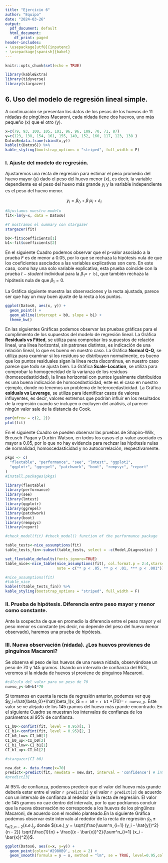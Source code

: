 ```yaml
---
title: "Ejercicio 6"
author: "Equipo"
date: "2024-03-26"
output:
  pdf_document: default
  html_document:
    df_print: paged
header-includes:
- \usepackage[utf8]{inputenc}
- \usepackage[spanish]{babel}
---
```


```r
knitr::opts_chunk$set(echo = TRUE)
```

```r
library(kableExtra)
library(tidyverse)
library(stargazer)
```


## 6. Uso del modelo de regresión lineal simple. 

A continuación se presentan los datos de los pesos de los huevos de 11 nidadas de pingüinos Macaroni, cada nidada tiene dos huevos, uno más pequeño (x) que el otro (y). 

```r
x=c(79, 93, 100, 105, 101, 96, 96, 109, 70, 71, 87)
y=c(123, 138, 154, 161, 155, 149, 152, 160, 117, 123, 138 )
Datos6=data.frame(cbind(x,y))
kable(t(Datos6)) %>%
kable_styling(bootstrap_options = "striped", full_width = F)
```

### I. Ajuste del modelo de regresión.

Ajustaremos una recta de regresión para estimar el peso promedio del huevo mayor (y) dado el peso del huevo menor (x), es decir, la variable dependiente es el peso del huevo más grande $y_i$ y la variable independiente es el peso del huevo menor. 


$$y_i=\beta_0+\beta_1x_i+\varepsilon_i$$ 



```r
#Ajustamos nuestro modelo 
fit<-lm(y~x, data = Datos6)

#Y mostramos el summary con stargazer
stargazer(fit)
```


```r
b0<-fit$coefficients[1]
b1<-fit$coefficients[2]
```


En el siguiente Cuadro podemos observar que el p-valor asociado a la prueba $F$ es de menor a 0.05, por lo que se rechaza la hipótesis nula de que los coeficientes asociados a las variables explicativas son cero. En este caso, como hay una solo variable explicativa, esta prueba coincide con la prueba $t-student$ individual para la $\beta_1$= `r b1`, que también rechaza la hipótesis nula de que $\beta_1=0$. 





\begin{table}[!htbp] \centering 
  \caption{} 
  \label{} 
\begin{tabular}{@{\extracolsep{5pt}}lc} 
\\[-1.8ex]\hline 
\hline \\[-1.8ex] 
 & \multicolumn{1}{c}{\textit{Dependent variable:}} \\ 
\cline{2-2} 
\\[-1.8ex] & y \\ 
\hline \\[-1.8ex] 
 x & 1.169$^{***}$ \\ 
  & s.e.(0.088) \\
  & t-value: 13.225 \\
  & Pr(>|t|): 3.35e-07\\
  & \\ 
 Constant & 35.674$^{***}$ \\ 
  & s.e.(8.171) \\
  & t-value: 4.366 \\
  & Pr(>|t|): 0.00181\\
  & \\ 
\hline \\[-1.8ex] 
Observations & 11 \\ 
R$^{2}$ & 0.951 \\ 
Adjusted R$^{2}$ & 0.946 \\ 
Residual Std. Error & 3.702 (df = 9) \\ 
F Statistic & 174.895$^{***}$ (df = 1; 9); p-value: 3.351e-07 \\ 
\hline 
\hline \\[-1.8ex] 
\textit{Note:}  & \multicolumn{1}{r}{$^{*}$p$<$0.1; $^{**}$p$<$0.05; $^{***}$p$<$0.01} \\ 
\end{tabular} 
\end{table} 


La Gráfica siguiente muestra las observaciones y la recta ajustada, parece ser que hay un muy buen ajuste de la recta a los puntos. 



```r
ggplot(Datos6, aes(x, y)) +
  geom_point() +
  geom_abline(intercept = b0, slope = b1) + 
  theme_bw()
```

En las siguientes Gráficas podemos observar  las pruebas gráficas para el cumplimiento de los supuestos del modelo de regresión lineal. La Gráfica **Residuals vs Fitted**, se utiliza para comprobar los supuestos de relación lineal, una línea horizontal, sin patrones distintos, es indicación de una relación lineal, lo que es bueno en nuestro caso. La Gráfica **Normal Q-Q**, se utiliza para examinar si los residuos se distribuyen normalmente, es bueno que los puntos residuales sigan la línea recta discontinua, en nuestro caso parece que todo se ajusta bien. La Gráfica **Scale-Location**, se utiliza para comprobar la homogeneidad de la varianza de los residuos (homoscedasticidad), la línea horizontal con puntos igualmente distribuidos es una buena indicación de homocedasticidad, este es el caso en nuestro ejemplo, donde no tenemos un problema de heterocedasticidad. La Gráfica **esiduals vs Leverage**, se utiliza para identificar casos de valores influyentes, es decir, valores extremos que podrían influir en los resultados de la regresión cuando se incluyen o excluyen del análisis, al parecer ningún valor sale de la distancia de Cook. 



```r
par(mfrow = c(2, 2))
plot(fit)
```


En el siguiente Cuadro se pueden observar las pruebas de Shapiro-Wilk, Breusch-Pagan y Durbin-Watson, en todos los casos el p-value asociado es mayor a 0.05, por lo que no hay evidencia para rechzar las hipótesis nulas de normalidad, homoscedasticidad y no autocorrelación, respectivamente. 



```r
pkgs <- c(
  "flextable", "performance", "see", "lmtest", "ggplot2",
  "qqplotr", "ggrepel", "patchwork", "boot", "rempsyc", "report"
)
#install.packages(pkgs)

library(flextable)
library(performance)
library(see)
library(lmtest)
library(qqplotr)
library(ggrepel)
library(patchwork)
library(boot)
library(rempsyc)
library(report)

#check_model(fit) #check_model() function of the performance package

table_tests<-nice_assumptions(fit)
table_tests_fin<-subset(table_tests, select = -c(Model,Diagnostic) )

set_flextable_defaults(fonts_ignore=TRUE)
table_nice<-nice_table(nice_assumptions(fit), col.format.p = 2:4,stars=TRUE, short=TRUE, width=0.5,   
                       note = c("* p < .05, ** p < .01, *** p < .001"))
```


```r
#nice_assumptions(fit)
#table_nice
kable(t(table_tests_fin)) %>%
kable_styling(bootstrap_options = "striped", full_width = F)

```




### II. Prueba de hipótesis. Diferencia entre peso mayor y menor como constante. 

Ante la sospecha de que en promedio la diferencia entre el peso mayor y el peso menor es constante (es decir, no depende del peso del huevo menor observado), haremos una prueba de hipótesis. 



### III. Nueva observación (nidada). ¿Los huevos provienes de pinguinos Macaroni?


Se observa el peso de los huevos de una nueva nidada, observándose un peso de 70 y 145 gramos. Usando un intervalo de confianza del 95%, veremos si la nidada de huevos sí proviene de pinguinos Macaroni. 



```r
#cálculo del valor para un peso de 70
nuevo_y<-b0+b1*70
```

Si tomamos en cuenta la recta de regresión anterior, podemos ver que $y_i=\hat{\beta_0}+\hat{\beta_1}x_i$ = `r b0` + `r b1` *(70)= `r nuevo_y`. Éste valor se ve alejado de los 145 gramos del huevo más grande encontrado. En el siguiente Cuadro se muestran los intervalos de confianza de los parámetros al 95% de confianza. 



```r
CI_b0<-confint(fit, level = 0.95)[1, ]
CI_b1<-confint(fit, level = 0.95)[2, ]
CI_b0_low<-CI_b0[1]
CI_b0_up<-CI_b0[2]
CI_b1_low<-CI_b1[1]
CI_b1_up<-CI_b1[2]

#stargazer(CI_b0)
```

\begin{table}[!htbp] \centering 
  \caption{} 
  \label{} 
\begin{tabular}{@{\extracolsep{5pt}} cccc} 
\\[-1.8ex]\hline 
\hline \\[-1.8ex] 
Constante & ($\beta_0$) & Pendiente & ($\beta_1$) \\ 
\hline \\[-1.8ex] 
2.5 \% & 97.5\% & 2.5 \% & 97.5 \% \\ 
\hline \\[-1.8ex] 
$17.2$ & $54.2$ & $0.969$ & $1.369$ \\ 
\hline \\[-1.8ex] 
\end{tabular} 
\end{table} 



```r
new.dat <- data.frame(x=70)
predict<-predict(fit, newdata = new.dat, interval = 'confidence') # interval = 'prediction' is an option.
#predict[3]
```


Al 95% de confianza, podemos predecir que el valor del huevo más grande debería estar entre el valor `r predict[2]` y el valor `r predict[3]` de acuerdo con un intervalo de confianza al rededor de la recta de regresión. El valor de 145 gramos no cae dentro del intervalo, por lo que podríamos concluir que la nueva observación no corresponde a los huevos de los pingüinos Macaroni, de acuerdo con el modelo planteado.En la siguiente Gráfica podemos observar este intervalo al rededor de la recta de regresión $\hat{y}_h \pm t_{\alpha / 2, n - 2} (s.e.)_y$ donde $(s.e.)_y = \sqrt{\frac{\sum^n_{i=1} (y_i - \hat{y})^2}{n - 2}} \sqrt{\frac{1}{n} + \frac{(x - \bar{x})^2}{\sum^n_{i=1} (x_i - \bar{x})^2}}$.  



```r
ggplot(Datos6, aes(x=x, y=y)) + 
  geom_point(color='#2980B9', size = 2) + 
  geom_smooth(formula = y ~ x, method = "lm", se = TRUE, level=0.95,color='#2C3E50')+ theme_bw()
```











